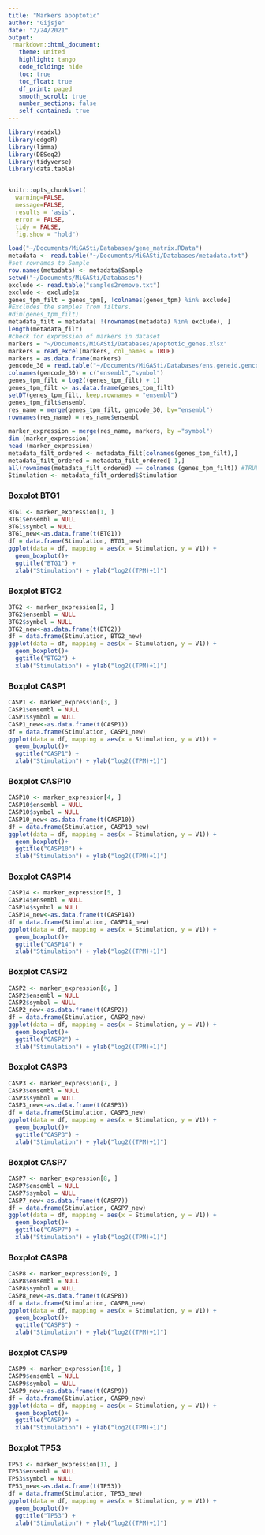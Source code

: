 ```yaml
---
title: "Markers apoptotic"
author: "Gijsje"
date: "2/24/2021"
output: 
 rmarkdown::html_document:
   theme: united
   highlight: tango
   code_folding: hide
   toc: true
   toc_float: true
   df_print: paged
   smooth_scroll: true
   number_sections: false
   self_contained: true
---
```


```r
library(readxl)
library(edgeR)
library(limma)
library(DESeq2)
library(tidyverse)
library(data.table)


knitr::opts_chunk$set( 
  warning=FALSE,
  message=FALSE,
  results = 'asis',
  error = FALSE,
  tidy = FALSE,
  fig.show = "hold")
```


```r
load("~/Documents/MiGASti/Databases/gene_matrix.RData")
metadata <- read.table("~/Documents/MiGASti/Databases/metadata.txt")
#set rownames to Sample
row.names(metadata) <- metadata$Sample 
setwd("~/Documents/MiGASti/Databases")
exclude <- read.table("samples2remove.txt")
exclude <- exclude$x
genes_tpm_filt = genes_tpm[, !colnames(genes_tpm) %in% exclude] 
#Excludes the samples from filters. 
#dim(genes_tpm_filt)
metadata_filt = metadata[ !(rownames(metadata) %in% exclude), ]
length(metadata_filt)
#check for expression of markers in dataset
markers = "~/Documents/MiGASti/Databases/Apoptotic_genes.xlsx"
markers = read_excel(markers, col_names = TRUE) 
markers = as.data.frame(markers)
gencode_30 = read.table("~/Documents/MiGASti/Databases/ens.geneid.gencode.v30")
colnames(gencode_30) = c("ensembl","symbol")
genes_tpm_filt = log2((genes_tpm_filt) + 1)
genes_tpm_filt <- as.data.frame(genes_tpm_filt)
setDT(genes_tpm_filt, keep.rownames = "ensembl")
genes_tpm_filt$ensembl
res_name = merge(genes_tpm_filt, gencode_30, by="ensembl")
rownames(res_name) = res_name$ensembl
```


```r
marker_expression = merge(res_name, markers, by ="symbol")
dim (marker_expression)
head (marker_expression)
metadata_filt_ordered <- metadata_filt[colnames(genes_tpm_filt),]
metadata_filt_ordered = metadata_filt_ordered[-1,]
all(rownames(metadata_filt_ordered) == colnames (genes_tpm_filt)) #TRUE
Stimulation <- metadata_filt_ordered$Stimulation
```

### Boxplot  BTG1

```r
BTG1 <- marker_expression[1, ] 
BTG1$ensembl = NULL
BTG1$symbol = NULL
BTG1_new<-as.data.frame(t(BTG1))
df = data.frame(Stimulation, BTG1_new)
ggplot(data = df, mapping = aes(x = Stimulation, y = V1)) +
  geom_boxplot()+ 
  ggtitle("BTG1") +
  xlab("Stimulation") + ylab("log2((TPM)+1)")
```

### Boxplot BTG2 

```r
BTG2 <- marker_expression[2, ] 
BTG2$ensembl = NULL
BTG2$symbol = NULL
BTG2_new<-as.data.frame(t(BTG2))
df = data.frame(Stimulation, BTG2_new)
ggplot(data = df, mapping = aes(x = Stimulation, y = V1)) +
  geom_boxplot()+ 
  ggtitle("BTG2") +
  xlab("Stimulation") + ylab("log2((TPM)+1)")
```

### Boxplot CASP1

```r
CASP1 <- marker_expression[3, ] 
CASP1$ensembl = NULL
CASP1$symbol = NULL
CASP1_new<-as.data.frame(t(CASP1))
df = data.frame(Stimulation, CASP1_new)
ggplot(data = df, mapping = aes(x = Stimulation, y = V1)) +
  geom_boxplot()+ 
  ggtitle("CASP1") +
  xlab("Stimulation") + ylab("log2((TPM)+1)")
```

### Boxplot CASP10

```r
CASP10 <- marker_expression[4, ] 
CASP10$ensembl = NULL
CASP10$symbol = NULL
CASP10_new<-as.data.frame(t(CASP10))
df = data.frame(Stimulation, CASP10_new)
ggplot(data = df, mapping = aes(x = Stimulation, y = V1)) +
  geom_boxplot()+ 
  ggtitle("CASP10") +
  xlab("Stimulation") + ylab("log2((TPM)+1)")
```

### Boxplot CASP14

```r
CASP14 <- marker_expression[5, ] 
CASP14$ensembl = NULL
CASP14$symbol = NULL
CASP14_new<-as.data.frame(t(CASP14))
df = data.frame(Stimulation, CASP14_new)
ggplot(data = df, mapping = aes(x = Stimulation, y = V1)) +
  geom_boxplot()+ 
  ggtitle("CASP14") +
  xlab("Stimulation") + ylab("log2((TPM)+1)")
```
### Boxplot CASP2

```r
CASP2 <- marker_expression[6, ] 
CASP2$ensembl = NULL
CASP2$symbol = NULL
CASP2_new<-as.data.frame(t(CASP2))
df = data.frame(Stimulation, CASP2_new)
ggplot(data = df, mapping = aes(x = Stimulation, y = V1)) +
  geom_boxplot()+ 
  ggtitle("CASP2") +
  xlab("Stimulation") + ylab("log2((TPM)+1)")
```



### Boxplot CASP3

```r
CASP3 <- marker_expression[7, ] 
CASP3$ensembl = NULL
CASP3$symbol = NULL
CASP3_new<-as.data.frame(t(CASP3))
df = data.frame(Stimulation, CASP3_new)
ggplot(data = df, mapping = aes(x = Stimulation, y = V1)) +
  geom_boxplot()+ 
  ggtitle("CASP3") +
  xlab("Stimulation") + ylab("log2((TPM)+1)")
```


### Boxplot CASP7

```r
CASP7 <- marker_expression[8, ] 
CASP7$ensembl = NULL
CASP7$symbol = NULL
CASP7_new<-as.data.frame(t(CASP7))
df = data.frame(Stimulation, CASP7_new)
ggplot(data = df, mapping = aes(x = Stimulation, y = V1)) +
  geom_boxplot()+ 
  ggtitle("CASP7") +
  xlab("Stimulation") + ylab("log2((TPM)+1)")
```


### Boxplot CASP8

```r
CASP8 <- marker_expression[9, ] 
CASP8$ensembl = NULL
CASP8$symbol = NULL
CASP8_new<-as.data.frame(t(CASP8))
df = data.frame(Stimulation, CASP8_new)
ggplot(data = df, mapping = aes(x = Stimulation, y = V1)) +
  geom_boxplot()+ 
  ggtitle("CASP8") +
  xlab("Stimulation") + ylab("log2((TPM)+1)")
```


### Boxplot CASP9

```r
CASP9 <- marker_expression[10, ] 
CASP9$ensembl = NULL
CASP9$symbol = NULL
CASP9_new<-as.data.frame(t(CASP9))
df = data.frame(Stimulation, CASP9_new)
ggplot(data = df, mapping = aes(x = Stimulation, y = V1)) +
  geom_boxplot()+ 
  ggtitle("CASP9") +
  xlab("Stimulation") + ylab("log2((TPM)+1)")
```


### Boxplot TP53

```r
TP53 <- marker_expression[11, ] 
TP53$ensembl = NULL
TP53$symbol = NULL
TP53_new<-as.data.frame(t(TP53))
df = data.frame(Stimulation, TP53_new)
ggplot(data = df, mapping = aes(x = Stimulation, y = V1)) +
  geom_boxplot()+ 
  ggtitle("TP53") +
  xlab("Stimulation") + ylab("log2((TPM)+1)")
```